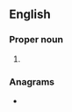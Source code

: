 {{also|holc|h-olc|hołc}}
==English==

===Proper noun===
{{en-proper noun}}

# {{lb|en|US}} {{initialism of|{{w|Home Owners' Loan Corporation}}|lang=en}}

===Anagrams===
* {{anagrams|en|HOCl|OLHC|loch|ochl-}}